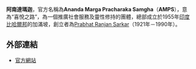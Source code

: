 {{Link style|time=2015-12-13T15:51:28+00:00}}
{{Unreferenced|time=2010-05-07}}
'''阿南達瑪迦'''，官方名稱為'''Ananda Marga Pracharaka Samgha'''（'''AMPS'''），意為“喜悅之路”，為一個推廣社會服務及靈性修持的團體，總部成立於1955年[[印度|印度]][[比哈爾邦|比哈爾邦]]的加滿坡，創立者為[[:en:Prabhat_Ranjan_Sarkar|Prabhat Ranjan Sarkar]]（1921年－1990年）。

==外部連結==
*[http://www.anandamarga.org/ 官方網站] {{Wayback|url=http://www.anandamarga.org/ |date=20190410143559 }}